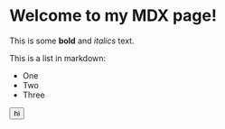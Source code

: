 
# Welcome to my MDX page!
 
This is some **bold** and _italics_ text.
 
This is a list in markdown:
 
- One
- Two
- Three

<Button>hi</Button>
